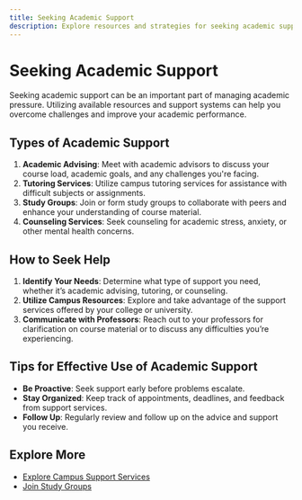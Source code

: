 ```yaml
---
title: Seeking Academic Support
description: Explore resources and strategies for seeking academic support to handle academic pressure effectively.
---
```


# Seeking Academic Support

Seeking academic support can be an important part of managing academic pressure. Utilizing available resources and support systems can help you overcome challenges and improve your academic performance.

## Types of Academic Support

1. **Academic Advising**: Meet with academic advisors to discuss your course load, academic goals, and any challenges you're facing.
2. **Tutoring Services**: Utilize campus tutoring services for assistance with difficult subjects or assignments.
3. **Study Groups**: Join or form study groups to collaborate with peers and enhance your understanding of course material.
4. **Counseling Services**: Seek counseling for academic stress, anxiety, or other mental health concerns.

## How to Seek Help

1. **Identify Your Needs**: Determine what type of support you need, whether it’s academic advising, tutoring, or counseling.
2. **Utilize Campus Resources**: Explore and take advantage of the support services offered by your college or university.
3. **Communicate with Professors**: Reach out to your professors for clarification on course material or to discuss any difficulties you’re experiencing.

## Tips for Effective Use of Academic Support

- **Be Proactive**: Seek support early before problems escalate.
- **Stay Organized**: Keep track of appointments, deadlines, and feedback from support services.
- **Follow Up**: Regularly review and follow up on the advice and support you receive.

## Explore More

- [Explore Campus Support Services](/resources/campus-support-services)
- [Join Study Groups](/resources/study-groups)
